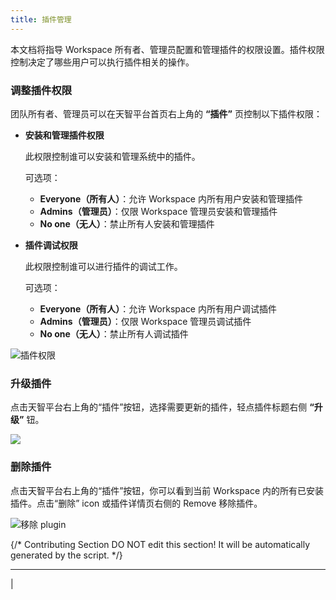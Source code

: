 ```yaml
---
title: 插件管理
---
```



本文档将指导 Workspace 所有者、管理员配置和管理插件的权限设置。插件权限控制决定了哪些用户可以执行插件相关的操作。

### 调整插件权限

团队所有者、管理员可以在天智平台首页右上角的 **“插件”** 页控制以下插件权限：

*   **安装和管理插件权限**

    此权限控制谁可以安装和管理系统中的插件。

    可选项：

    * **Everyone（所有人）**：允许 Workspace 内所有用户安装和管理插件
    * **Admins（管理员）**：仅限 Workspace 管理员安装和管理插件
    * **No one（无人）**：禁止所有人安装和管理插件
*   **插件调试权限**

    此权限控制谁可以进行插件的调试工作。

    可选项：

    * **Everyone（所有人）**：允许 Workspace 内所有用户调试插件
    * **Admins（管理员）**：仅限 Workspace 管理员调试插件
    * **No one（无人）**：禁止所有人调试插件

![插件权限](https://assets-docs.dify.ai/2024/12/a2bca75a7757b7cafae2cb4ba0ad9fff.png)

### 升级插件

点击天智平台右上角的“插件”按钮，选择需要更新的插件，轻点插件标题右侧 **“升级”** 钮。

![](https://assets-docs.dify.ai/2024/12/83bd5ec12ec914c73d0ea2a5992cd6df.png)

### 删除插件

点击天智平台右上角的“插件”按钮，你可以看到当前 Workspace 内的所有已安装插件。点击“删除” icon 或插件详情页右侧的 Remove 移除插件。

![移除 plugin](https://assets-docs.dify.ai/2024/12/6cb1c000d20720c16ae3c0a70df26fd3.png)

{/*
Contributing Section
DO NOT edit this section!
It will be automatically generated by the script.
*/}

---

[  ](https://github.com/langgenius/dify-docs/edit/main/zh-hans/plugins/manage-plugins.mdx) | [  ](https://github.com/langgenius/dify-docs/issues/new?template=docs.yml)

